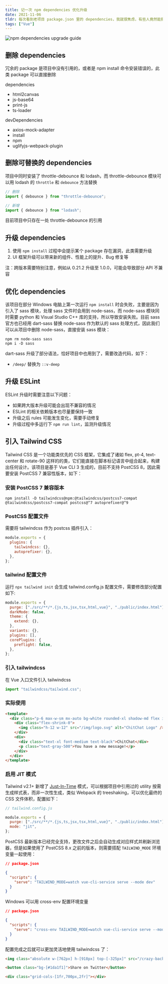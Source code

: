 ```yaml
---
title: 记一次 npm dependencies 优化升级
date: 2021-11-06
tldr: 每次看到老项目 package.json 里的 dependencies，我就很焦虑，有些人竟然能把 npm/install 等安装为 devDependecies，更有甚者装了但不用，就是玩儿，我就气不打一处来。终于在双十一之前有时间能整理一波了
tags: ["Vue"]
---
```



<img src={NpmGuide} alt="npm dependencies upgrade guide" />

## 删除 dependencies

冗余的 package 是项目中没有引用的，或者是 npm install 命令安装错误的，此类 package 可以直接删除

dependencies

- html2canvas
- js-base64
- print-js
- ts-loader

devDependencies

- axios-mock-adapter
- install
- npm
- uglifyjs-webpack-plugin

## 删除可替换的 dependencies

项目中同时安装了 throttle-debounce 和 lodash，而 throttle-debounce 模块可以用 lodash 的 `throttle` 和 `debounce` 方法替换

```javascript
// 删除
import { debounce } from "throttle-debounce";

// 新增
import { debounce } from "lodash";
```

目前项目中只存在一处 throttle-debounce 的引用

## 升级 dependencies

1. 使用 `npm install` 过程中会提示某个 package 存在漏洞，此类需要升级
2. UI 框架升级可以带来新的组件、性能上的提升、Bug 修复等

注：跨版本需要特别注意，例如从 0.21.2 升级至 1.0.0，可能会导致部分 API 不兼容

## 优化 dependencies

该项目在部分 Windows 电脑上第一次运行 `npm install` 时会失败，主要是因为引入了 sass 模块，处理 sass 文件时会用到 node-sass，而 node-sass 模块同时需要 python 和 Visual Studio C++ 库的支持，所以导致安装失败。目前 sass 官方也已经用 dart-sass 替换 node-sass 作为默认的 sass 处理方式，因此我们可以从项目中删除 node-sass，直接安装 sass 模块：

```shell
npm rm node-sass sass
npm i -D sass
```

dart-sass 升级了部分语法，恰好项目中也用到了，需要改造代码，如下：

- `/deep/` 替换为 `::v-deep`

## 升级 ESLint

ESLint 升级时需要注意以下问题：

- 如果跨大版本升级可能会出现不兼容的情况
- ESLint 的相关依赖版本也尽量要保持一致
- 升级之后 rules 可能发生变化，需要手动修复
- 升级过程中多运行下 `npm run lint`，监测升级情况

## 引入 Tailwind CSS

Tailwind CSS 是一个功能类优先的 CSS 框架，它集成了诸如 flex, pt-4, text-center 和 rotate-90 这样的的类，它们能直接在脚本标记语言中组合起来，构建出任何设计。该项目是基于 Vue CLI 3 生成的，目前不支持 PostCSS 8，因此需要安装 PostCSS 7 兼容性版本，如下：

### 安装 PostCSS 7 兼容版本

```shell
npm install -D tailwindcss@npm:@tailwindcss/postcss7-compat @tailwindcss/postcss7-compat postcss@^7 autoprefixer@^9
```

### PostCSS 配置文件

需要将 tailwindcss 作为 postcss 插件引入：

```javascript
module.exports = {
  plugins: {
    tailwindcss: {},
    autoprefixer: {},
  },
};
```

### tailwind 配置文件

运行 `npx tailwind init` 会生成 tailwind.config.js 配置文件，需要修改部分配置如下:

```javascript
module.exports = {
  purge: ["./src/**/*.{js,ts,jsx,tsx,html,vue}", "./public/index.html"],
  darkMode: false,
  theme: {
    extend: {},
  },
  variants: {},
  plugins: [],
  corePlugins: {
    preflight: false,
  },
};
```

### 引入 tailwindcss

在 Vue 入口文件引入 tailwindcss

```javascript
import "tailwindcss/tailwind.css";
```

### 实际使用

```html
<template>
  <div class="p-6 max-w-sm mx-auto bg-white rounded-xl shadow-md flex items-center space-x-4">
    <div class="flex-shrink-0">
      <img class="h-12 w-12" src="/img/logo.svg" alt="ChitChat Logo" />
    </div>
    <div>
      <div class="text-xl font-medium text-black">ChitChat</div>
      <p class="text-gray-500">You have a new message!</p>
    </div>
  </div>
</template>
```

### 启用 JIT 模式

Tailwind v2.1+ 新增了 [Just-In-Time](https://tailwindcss.com/docs/just-in-time-mode) 模式，可以根据项目中引用过的 utility 按需生成样式表，而非一次性生成，类似 Webpack 的 treeshaking，可以优化最终的 CSS 文件体积，配置如下：

```javascript
// tailwind.config.js

module.exports = {
  purge: ["./src/**/*.{js,ts,jsx,tsx,html,vue}", "./public/index.html"],
  mode: "jit",
};
```

PostCSS 最新版本已经完全支持，更改文件之后会自动生成对应样式并刷新浏览器，但是如果使用了 PostCSS 8.x 之前的版本，则需要搭配 `TAILWIND_MODE` 环境变量一起使用：

```json
// package.json

{
  "scripts": {
    "serve": "TAILWIND_MODE=watch vue-cli-service serve --mode dev"
  }
}
```

Windows 可以用 cross-env 配置环境变量

```json
// package.json

{
  "scripts": {
    "serve": "cross-env TAILWIND_MODE=watch vue-cli-service serve --mode dev"
  }
}
```

配置完成之后就可以更加灵活地使用 tailwindcss 了：

```html
<img class="absolute w-[762px] h-[918px] top-[-325px]" src="/crazy-background-image.png" />

<button class="bg-[#1da1f1]">Share on Twitter</button>

<div class="grid-cols-[1fr,700px,2fr]"></div>
```
